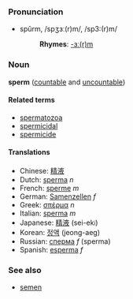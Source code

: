 ===Pronunciation===
*spûrm, /spʒɜː(r)m/, /sp3:(r)m/
*:'''Rhymes''': [[Rhymes:English:-ɜː(r)m|-ɜː(r)m]]

===Noun===
'''sperm''' ([[countable]] and [[uncountable]])<!-- "a sperm" or "one sperm" doesn't sound wrong, but what's the plural? --> <!-- sperm"s" -->

====Related terms====
*[[spermatozoa]]
*[[spermicidal]]
*[[spermicide]]

====Translations====
*Chinese: [[精液]]
*Dutch: [[sperma]] ''n''
*French: [[sperme]] ''m''
*German: [[Samenzellen]] ''f''
*Greek: [[σπέρμα]] ''n''
*Italian: [[sperma]] ''m''
*Japanese: <font lang="ja">[[精液]]</font> (sei-ek<small>i</small>)
*Korean: [[정액]] (jeong-aeg)
*Russian: [[сперма]] ''f'' (sperma)
*Spanish: [[esperma]] ''f''

===See also===
*[[semen]]